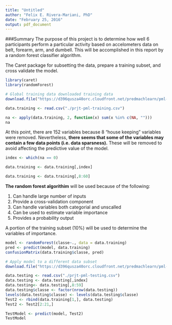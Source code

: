 ---
title: "Untitled"
author: "Felix E. Rivera-Mariani, PhD"
date: "February 25, 2016"
output: pdf_document
---
###Summary
The purpose of this project is to determine how well 6 participants perform a particular activity based on accelometers data on belt, forearm, arm, and dumbell. This will be accomplished in this report by a random forest classifier algorithm. 

The Caret package for subsetting the data, prepare a training subset, and cross validate the model. 

```{r, cache=TRUE}
library(caret)
library(randomForest)

# Global training data downloaded training data
download.file("https://d396qusza40orc.cloudfront.net/predmachlearn/pml-training.csv", "./prjt-pml-training.csv")

data.training <- read.csv("./prjt-pml-training.csv")

na <- apply(data.training, 2, function(x) sum(x %in% c(NA, "")))
na
```

At this point, there are 152 variables because 8 "house keeping" variables were removed. Nevertheless, **there seems that some of the variables may contain a few data points (i.e. data sparsness).** These will be removed to avoid affecting the predictive value of the model. 
```{r, cache=TRUE}
index <- which(na == 0)

data.training <- data.training[,index]

data.training <- data.training[,8:60]
```

**The random forest algorithim** will be used because of the following:

1) Can handle large number of inputs
2) Provide a cross-validation component 
3) Can handle variables both categorial and unscalled
4) Can be used to estimate variable importance
5) Provides a probability output

A portion of the training subset (10%) will be used to determine the variables of importance. 
```{r, cache=TRUE}
model <- randomForest(classe~., data = data.training)
pred <- predict(model, data.training)
confusionMatrix(data.training$classe, pred)
```


```{r}
# Apply model to a different data subset
download.file("https://d396qusza40orc.cloudfront.net/predmachlearn/pml-training.csv", "./prjt-pml-testing.csv")

data.testing <- read.csv("./prjt-pml-testing.csv")
data.testing <- data.testing[,index]
data.testing<- data.testing[,8:59]
data.testing$classe <- factor(nrow(data.testing))
levels(data.testing$classe) <- levels(data.testing$classe)
Test2 <- rbind(data.training[1,], data.testing) 
Test2 <- Test2[2:21,]
```

```{r}
TestModel <- predict(model, Test2)
TestModel
```